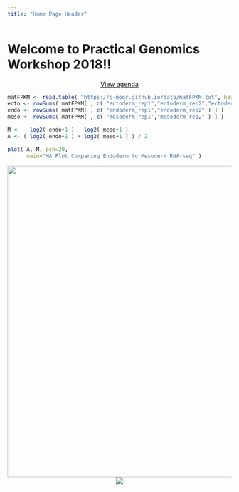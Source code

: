 ```yaml
---
title: "Home Page Header"
---
```


# Welcome to Practical Genomics Workshop 2018!!

<center><a href="https://drive.google.com/uc?id=1hcEgLOGVzdFhK_68vZqwdpGMRRc7RqFO">View agenda</a></center>

```r
matFPKM <- read.table( "https://c-moor.github.io/data/matFPKM.txt", header=TRUE, sep="\t" )
ecto <- rowSums( matFPKM[ , c( "ectoderm_rep1","ectoderm_rep2","ectoderm_rep3" ) ] )
endo <- rowSums( matFPKM[ , c( "endoderm_rep1","endoderm_rep2" ) ] )
meso <- rowSums( matFPKM[ , c( "mesoderm_rep1","mesoderm_rep2" ) ] )
```

```r
M <-   log2( endo+1 ) - log2( meso+1 )
A <- ( log2( endo+1 ) + log2( meso+1 ) ) / 2

plot( A, M, pch=20, 
      main="MA Plot Comparing Endoderm to Mesoderm RNA-seq" )
```

<center>
  <img src="http://genomics.jhu.edu/images/Banner2.jpg" style="width: 700px;"/>
  <img src="https://emb.carnegiescience.edu/sites/default/files/embryology-logo.png"/>
</center>
